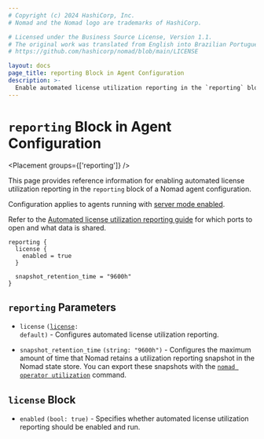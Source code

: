 ```yaml
---
# Copyright (c) 2024 HashiCorp, Inc.
# Nomad and the Nomad logo are trademarks of HashiCorp.

# Licensed under the Business Source License, Version 1.1.
# The original work was translated from English into Brazilian Portuguese.
# https://github.com/hashicorp/nomad/blob/main/LICENSE

layout: docs
page_title: reporting Block in Agent Configuration
description: >-
  Enable automated license utilization reporting in the `reporting` block of a Nomad agent configuration. Configuration applies to agents running Nomad Enterprise with server mode enabled.
---
```


# `reporting` Block in Agent Configuration

<Placement groups={['reporting']} />
<EnterpriseAlert product="nomad"/>

This page provides reference information for enabling automated license
utilization reporting in the `reporting` block of a Nomad agent configuration.

Configuration applies to agents running with [server mode
enabled][server_mode_enabled].

Refer to the [Automated license utilization reporting
guide][automated_license_utilization_reporting] for which ports to open and what
data is shared.

```hcl
reporting {
  license {
    enabled = true
  }

  snapshot_retention_time = "9600h"
}
```

## `reporting` Parameters

- `license` <code>([license](#license-block): default)</code> - Configures
  automated license utilization reporting.

- `snapshot_retention_time` `(string: "9600h")` - Configures the maximum amount
  of time that Nomad retains a utilization reporting snapshot in the Nomad
  state store. You can export these snapshots with the [`nomad operator
  utilization`][] command.

## `license` Block

- `enabled` `(bool: true)` - Specifies whether automated license utilization
  reporting should be enabled and run.

[server_mode_enabled]: /nomad/docs/configuration/server#enabled
[automated_license_utilization_reporting]: /nomad/docs/enterprise/license/utilization-reporting
[`nomad operator utilization`]: /nomad/docs/commands/operator/utilization

